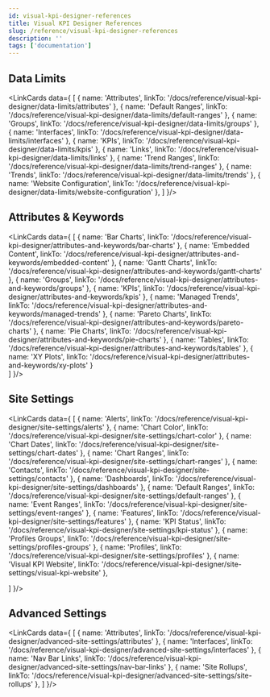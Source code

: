 ```yaml
---
id: visual-kpi-designer-references
title: Visual KPI Designer References
slug: /reference/visual-kpi-designer-references
description: ''
tags: ['documentation']
---
```



## Data Limits

<LinkCards data={
  [
    {
      name: 'Attributes',
      linkTo: '/docs/reference/visual-kpi-designer/data-limits/attributes'
    },
    {
      name: 'Default Ranges',
      linkTo: '/docs/reference/visual-kpi-designer/data-limits/default-ranges'
    },
    {
      name: 'Groups',
      linkTo: '/docs/reference/visual-kpi-designer/data-limits/groups'
    },
    {
      name: 'Interfaces',
      linkTo: '/docs/reference/visual-kpi-designer/data-limits/interfaces'
    },
    {
      name: 'KPIs',
      linkTo: '/docs/reference/visual-kpi-designer/data-limits/kpis'
    },
    {
      name: 'Links',
      linkTo: '/docs/reference/visual-kpi-designer/data-limits/links'
    },
    {
      name: 'Trend Ranges',
      linkTo: '/docs/reference/visual-kpi-designer/data-limits/trend-ranges'
    },
    {
      name: 'Trends',
      linkTo: '/docs/reference/visual-kpi-designer/data-limits/trends'
    },
    {
      name: 'Website Configuration',
      linkTo: '/docs/reference/visual-kpi-designer/data-limits/website-configuration'
    },
  ]
}/>

## Attributes & Keywords

<LinkCards data={
  [
    {
      name: 'Bar Charts',
      linkTo: '/docs/reference/visual-kpi-designer/attributes-and-keywords/bar-charts'
    },
    {
      name: 'Embedded Content',
      linkTo: '/docs/reference/visual-kpi-designer/attributes-and-keywords/embedded-content'
    },
    {
      name: 'Gantt Charts',
      linkTo: '/docs/reference/visual-kpi-designer/attributes-and-keywords/gantt-charts'
    },
    {
      name: 'Groups',
      linkTo: '/docs/reference/visual-kpi-designer/attributes-and-keywords/groups'
    },
    {
      name: 'KPIs',
      linkTo: '/docs/reference/visual-kpi-designer/attributes-and-keywords/kpis'
    },
    {
      name: 'Managed Trends',
      linkTo: '/docs/reference/visual-kpi-designer/attributes-and-keywords/managed-trends'
    },
    {
      name: 'Pareto Charts',
      linkTo: '/docs/reference/visual-kpi-designer/attributes-and-keywords/pareto-charts'
    },
    {
      name: 'Pie Charts',
      linkTo: '/docs/reference/visual-kpi-designer/attributes-and-keywords/pie-charts'
    },
    {
      name: 'Tables',
      linkTo: '/docs/reference/visual-kpi-designer/attributes-and-keywords/tables'
    },
    {
      name: 'XY Plots',
      linkTo: '/docs/reference/visual-kpi-designer/attributes-and-keywords/xy-plots'
    }  
  ]
}/>

## Site Settings

<LinkCards data={
  [
    {
      name: 'Alerts',
      linkTo: '/docs/reference/visual-kpi-designer/site-settings/alerts'
    },
    {
      name: 'Chart Color',
      linkTo: '/docs/reference/visual-kpi-designer/site-settings/chart-color'
    },
    {
      name: 'Chart Dates',
      linkTo: '/docs/reference/visual-kpi-designer/site-settings/chart-dates'
    },
    {
      name: 'Chart Ranges',
      linkTo: '/docs/reference/visual-kpi-designer/site-settings/chart-ranges'
    },
    {
      name: 'Contacts',
      linkTo: '/docs/reference/visual-kpi-designer/site-settings/contacts'
    },
    {
      name: 'Dashboards',
      linkTo: '/docs/reference/visual-kpi-designer/site-settings/dashboards'
    },
    {
      name: 'Default Ranges',
      linkTo: '/docs/reference/visual-kpi-designer/site-settings/default-ranges'
    },
    {
      name: 'Event Ranges',
      linkTo: '/docs/reference/visual-kpi-designer/site-settings/event-ranges'
    },
    {
      name: 'Features',
      linkTo: '/docs/reference/visual-kpi-designer/site-settings/features'
    },
    {
      name: 'KPI Status',
      linkTo: '/docs/reference/visual-kpi-designer/site-settings/kpi-status'
    },
    {
      name: 'Profiles Groups',
      linkTo: '/docs/reference/visual-kpi-designer/site-settings/profiles-groups'
    },
    {
      name: 'Profiles',
      linkTo: '/docs/reference/visual-kpi-designer/site-settings/profiles'
    },
    {
      name: 'Visual KPI Website',
      linkTo: '/docs/reference/visual-kpi-designer/site-settings/visual-kpi-website'
    },
    
  ]
}/>

## Advanced Settings

<LinkCards data={
  [
    {
      name: 'Attributes',
      linkTo: '/docs/reference/visual-kpi-designer/advanced-site-settings/attributes'
    },
    {
      name: 'Interfaces',
      linkTo: '/docs/reference/visual-kpi-designer/advanced-site-settings/interfaces'
    },
    {
      name: 'Nav Bar Links',
      linkTo: '/docs/reference/visual-kpi-designer/advanced-site-settings/nav-bar-links'
    },
    {
      name: 'Site Rollups',
      linkTo: '/docs/reference/visual-kpi-designer/advanced-site-settings/site-rollups'
    },
  ]
}/>